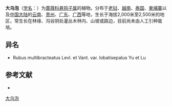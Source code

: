 {{Speciesbox
| name = 大乌泡
| status = 
| status_system = 
| image =
| genus = Rubus
| species = multibracteatus
| authority = Levl. et Vant.
| subdivision_ranks =[[变种|变种]]
| subdivision =
* 大乌泡 ''R. m.'' var. ''multibracteatus''
* [[裂萼大乌泡|裂萼大乌泡]] ''R. m.'' var. ''lobatisepalus''
}}

'''大乌泡'''（[[学名|学名]]：{{lang|la|''Rubus multibracteatus''}}）为[[蔷薇科|蔷薇科]][[悬钩子属|悬钩子属]]的植物。分布于[[老挝|老挝]]、[[越南|越南]]、[[泰国|泰国]]、[[柬埔寨|柬埔寨]]以及[[中国大陆|中国大陆]]的[[云南|云南]]、[[贵州|贵州]]、[[广东|广东]]、[[广西|广西]]等地，生长于海拔2,000米至2,500米的地区，常生长在林缘、沟谷阴处灌丛木林内、山坡或路边，目前尚未由人工引种栽培。

== 异名 ==
* Rubus multibracteatus Levl. et Vant. var. lobatisepalus Yu et Lu

== 参考文献 ==
<div class="references-small">
* {{cite web| url =http://www.bioinfo.cn/db05/KmzwSpecies.php?action=view&id=19311| title =大乌泡（原变种）| work =《中国高等植物数据库全库》| publisher =中国科学院微生物研究所| author =昆明植物研究所| accessdate =2009-02-25| deadurl =yes| archiveurl =https://web.archive.org/web/20160305001257/http://www.bioinfo.cn/db05/KmzwSpecies.php?action=view&id=19311| archivedate =2016-03-05}}
</div>
{{Taxonbar|from=Q10933428}}

[[Category:悬钩子属|大乌泡]]


{{植物小作品}}